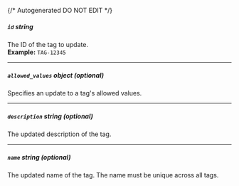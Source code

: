 {/* Autogenerated DO NOT EDIT  */}

##### `id` _string_
The ID of the tag to update.
<br/>
**Example:** `TAG-12345`

---
##### `allowed_values` _object (optional)_
Specifies an update to a tag's allowed values.
<Collapsible openLabel={Labels.showProperties} closeLabel={Labels.hideProperties}>
    <TagsUpdateAllowedValues/>
</Collapsible>

---
##### `description` _string (optional)_
The updated description of the tag.

---
##### `name` _string (optional)_
The updated name of the tag. The name must be unique across all
tags.



